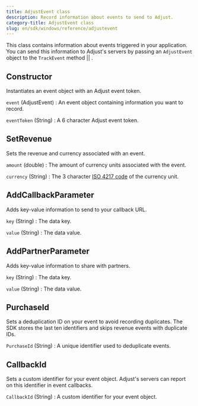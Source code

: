 ```yaml
---
title: AdjustEvent class
description: Record information about events to send to Adjust.
category-title: AdjustEvent class
slug: en/sdk/windows/reference/adjustevent
---
```



This class contains information about events triggered in your application. You can send this information to Adjust's servers by passing an `AdjustEvent` object to the <Tooltip>`TrackEvent` method || <TrackEvent /></Tooltip>.

<Function>

## Constructor

Instantiates an event object with an Adjust event token.

<slot slot="signature">


<ConstructorSig />

</slot>

<slot slot="parameters">

`event` (AdjustEvent)
: An event object containing information you want to record.

`eventToken` (String)
: A 6 character Adjust event token.

</slot>

<slot slot="snippet">


<Constructor />

</slot>

</Function>

<Function>

## SetRevenue

Sets the revenue and currency associated with an event.

<slot slot="signature">


<SetRevenueSig />

</slot>

<slot slot="snippet">


<SetRevenue />

</slot>

<slot slot="parameters">

`amount` (double)
: The amount of currency units associated with the event.

`currency` (String)
: The 3 character [ISO 4217 code](https://www.iban.com/currency-codes) of the currency unit.

</slot>

</Function>

<Function>

## AddCallbackParameter

Adds key-value information to send to your callback URL.

<slot slot="signature">


<AddCallbackParameterSig />

</slot>

<slot slot="snippet">


<AddCallbackParameter />

</slot>

<slot slot="parameters">

`key` (String)
: The data key.

`value` (String)
: The data value.

</slot>

</Function>

<Function>

## AddPartnerParameter

Adds key-value information to share with partners.

<slot slot="signature">


<AddPartnerParameterSig />

</slot>

<slot slot="snippet">


<AddPartnerParameter />

</slot>

<slot slot="parameters">

`key` (String)
: The data key.

`value` (String)
: The data value.

</slot>

</Function>

<Function>

## PurchaseId

Sets a deduplication ID on your event to avoid recording duplicates. The SDK stores the last ten identifiers and skips revenue events with duplicate IDs.

<slot slot="signature">


<PurchaseIdSig />

</slot>

<slot slot="snippet">


<PurchaseId />

</slot>

<slot slot="parameters">

`PurchaseId` (String)
: A unique identifier used to deduplicate events.

</slot>

</Function>

<Function>

## CallbackId

Sets a custom identifier for your event object. Adjust's servers can report on this identifier in event callbacks.

<slot slot="signatures">


<CallbackIdSig />

</slot>

<slot slot="snippet">


<CallbackId />

</slot>

<slot slot="parameters">

`CallbackId` (String)
: A custom identifier for your event object.

</slot>

</Function>
